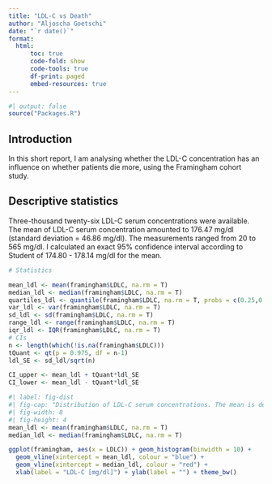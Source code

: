 ```yaml
---
title: "LDL-C vs Death"
author: "Aljoscha Goetschi"
date: "`r date()`"
format: 
  html:
      toc: true
      code-fold: show
      code-tools: true
      df-print: paged
      embed-resources: true
---
```

```r
#| output: false
source("Packages.R")
```

## Introduction
In this short report, I am analysing whether the LDL-C concentration has an influence on whether patients die more, using the Framingham cohort study.

## Descriptive statistics
Three-thousand twenty-six LDL-C serum concentrations were available. The mean of LDL-C serum concentration amounted to 176.47 mg/dl (standard deviation = 46.86 mg/dl). The measurements ranged from 20 to 565 mg/dl. I calculated an exact 95% confidence interval according to Student of 174.80 - 178.14 mg/dl for the mean. 

```r
# Statistics

mean_ldl <- mean(framingham$LDLC, na.rm = T)
median_ldl <- median(framingham$LDLC, na.rm = T)
quartiles_ldl <- quantile(framingham$LDLC, na.rm = T, probs = c(0.25,0.5, 0.75))
var_ldl <- var(framingham$LDLC, na.rm = T)
sd_ldl <- sd(framingham$LDLC, na.rm = T)
range_ldl <- range(framingham$LDLC, na.rm = T)
iqr_ldl <- IQR(framingham$LDLC, na.rm = T)
# CIs
n <- length(which(!is.na(framingham$LDLC)))
tQuant <- qt(p = 0.975, df = n-1)
ldl_SE <- sd_ldl/sqrt(n)

CI_upper <- mean_ldl + tQuant*ldl_SE
CI_lower <- mean_ldl - tQuant*ldl_SE
```


```r
#| label: fig-dist
#| fig-cap: "Distribution of LDL-C serum concentrations. The mean is depcited in blue, and the median in red."
#| fig-width: 8
#| fig-height: 4
mean_ldl <- mean(framingham$LDLC, na.rm = T)
median_ldl <- median(framingham$LDLC, na.rm = T)

ggplot(framingham, aes(x = LDLC)) + geom_histogram(binwidth = 10) +
  geom_vline(xintercept = mean_ldl, colour = "blue") +
  geom_vline(xintercept = median_ldl, colour = "red") + 
  xlab(label = "LDL-C [mg/dl]") + ylab(label = "") + theme_bw()
```

